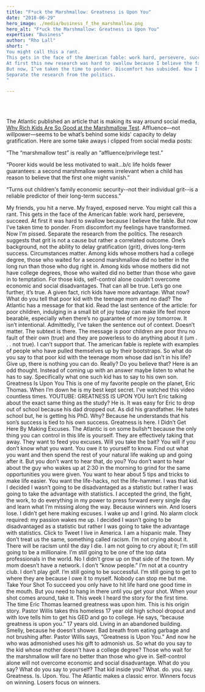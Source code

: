 ```yaml
---
title: "F*uck the Marshmallow: Greatness is Upon You"
date: "2018-06-29"
hero_image: ./media/business_f_the_marshmallow.png
hero_alt: "F*uck the Marshmallow: Greatness is Upon You"
expertise: "Business"
author: "Rho Lall"
short: "
You might call this a rant. 
This gets in the face of the American fable: work hard, persevere, succeed. 
At first this new research was hard to swallow because I believe the fable. 
But now, I’ve taken the time to ponder. Discomfort has subsided. Now I’m pissed.
Separate the research from the politics.
"

---
```

<br/>
<br/>

The Atlantic published an article that is making its way around social media, [<u>Why Rich Kids Are So Good at the Marshmallow Test</u>](https://web.archive.org/web/20200120001040/https://www.theatlantic.com/family/archive/2018/06/marshmallow-test/561779/). 
Affluence—not willpower—seems to be what’s behind some kids' capacity to delay gratification. Here are some take aways i clipped from social media posts:

“The “marshmallow test” is really an “affluence/privilege test.”

“Poorer kids would be less motivated to wait...b/c life holds fewer guarantees:  a second marshmallow seems irrelevant when a child has reason to believe that the first one might vanish.”

“Turns out children's family economic security--not their individual grit--is a reliable predictor of their long-term success.”

My friends, you hit a nerve. My frayed, exposed nerve. You might call this a rant. This gets in the face of the American fable: work hard, persevere, succeed. At first it was hard to swallow because I believe the fable. But now I’ve taken time to ponder. From discomfort my feelings have transformed. Now I’m pissed.
Separate the research from the politics.
The research suggests that grit is not a cause but rather a correlated outcome. One’s background, not the ability to delay gratification (grit), drives long-term success. Circumstances matter.
Among kids whose mothers had a college degree, those who waited for a second marshmallow did no better in the long run than those who dug right in.
Among kids whose mothers did not have college degrees, those who waited did no better than those who gave in to temptation. For those kids, self-control alone couldn’t overcome economic and social disadvantages.
That can all be true. Let’s go one further, it’s true. A given fact, rich kids have more advantage.
What now?
What do you tell that poor kid with the teenage mom and no dad?
The Atlantic has a message for that kid. Read the last sentence of the article: for poor children, indulging in a small bit of joy today can make life feel more bearable, especially when there’s no guarantee of more joy tomorrow.
It isn’t intentional. Admittedly, I’ve  taken the sentence out of context. Doesn’t matter. The subtext is there. The message is poor children are poor thru no fault of their own (true) and they are powerless to do anything about it (um . . . not true).
I can’t support that. The american fable is replete with examples of people who have pulled themselves up by their bootstraps. So what do you say to that poor kid with the teenage mom whose dad isn’t in his life? Give up, there is nothing you can do. Really? Do you believe that? Here is an odd thought. Instead of coming up with an answer maybe listen to what he has to say. Specifically what one such kid has to say to his own son.
Greatness Is Upon You
This is one of my favorite people on the planet, Eric Thomas. When I’m down he is my best kept secret. I’ve watched this video countless times.
YOUTUBE: GREATNESS IS UPON YOU
Isn’t Eric talking about the exact same thing as the study? He is. It was easy for Eric to drop out of school because his dad dropped out. As did his grandfather. He hates school but, he is getting his PhD. Why? Because he understands that his son’s success is tied to his own success. Greatness is here.
I Didn’t Get Here By Making Excuses.
The Atlantic is on some bullsh*t because the only thing you can control in this life is yourself. They are effectively taking that away. They want to feed you excuses. Will you take the bait? You will if you don’t know what you want. You owe it to yourself to know.
Find out what you want and then spend the rest of your natural life waking up and going after it. But you don’t want to hear that, do you? You don’t want to hear about the guy who wakes up at 2:30 in the morning to grind for the same opportunities you were given. You want to hear about 5 tips and tricks to make life easier. You want the life-hacks, not the life-hammer.
I was that kid. I decided I wasn’t going to be disadvantaged as a statistic but rather I was going to take the advantage with statistics. I accepted the grind, the fight, the work, to do everything in my power to press forward every single day and learn what I’m missing along the way. Because winners win. And losers lose. I didn’t get here making excuses. I wake up and I grind. No alarm clock required: my passion wakes me up.
I decided I wasn’t going to be disadvantaged as a statistic but rather I was going to take the advantage with statistics.
Click to Tweet
I live in America. I am a hispanic male. They don’t treat us the same, something called racism. I’m not crying about it. There will be racism until the day I die. I am not going to cry about it; I’m still going to be a millionaire. I’m still going to be one of the top data professionals in the world. No I didn’t grow up on that side of the town. My mom doesn’t have a network. I don’t “know people.” I’m not at a country club. I don’t play golf. I’m still going to be successful. I’m still going to get to where they are because I owe it to myself. Nobody can stop me but me.
Take Your Shot
To succeed you only have to hit life hard one good time in the mouth. But you need to hang in there until you get your shot. When your shot comes around, take it.
This week I heard the story for the first time. The time Eric Thomas learned greatness was upon him. This is his origin story. Pastor Willis takes this homeless 17 year old high school dropout and with love tells him to get his GED and go to college. He says, “because greatness is upon you.” 17 years old. Living in an abandoned building. Smelly, because he doesn’t shower. Bad breath from eating garbage and not brushing after. Pastor Willis says, “Greatness is Upon You.” And now he who was admonished uses his gift to admonish us.
So what do you say to the kid whose mother doesn't have a college degree? Those who wait for the marshmallow will fare no better than those who give in. Self-control alone will not overcome economic and social disadvantage. What do you say? What do you say to yourself? That kid inside you? What. do. you. say.
Greatness. Is. Upon. You.
The Atlantic makes a classic error. Winners focus on winning. Losers focus on winners.
